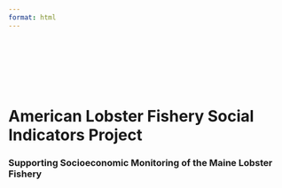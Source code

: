 ```yaml
---
format: html
---
```


```{=html}
<style>
  body {
  background-image: url("https://github.com/Social-Oceans-Lab/social-indicators-project/blob/main/images/scenic_lob_boats_sunset.jpg?raw=true");
  background-size: cover;
  background-repeat: no-repeat;
}
  
</style>
```
\
\
\
\
\

# American Lobster Fishery Social Indicators Project

### Supporting Socioeconomic Monitoring of the Maine Lobster Fishery
